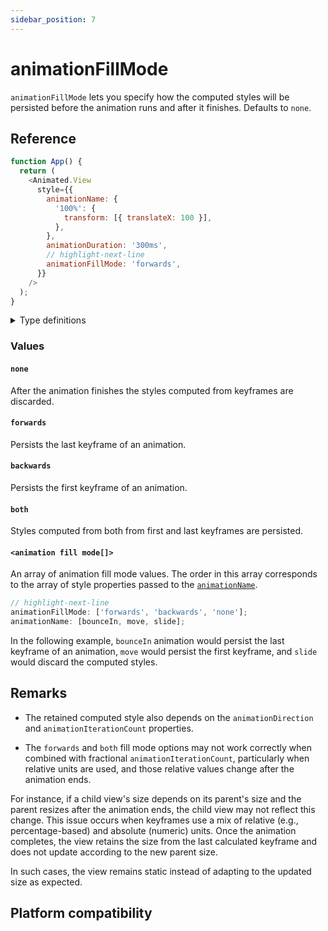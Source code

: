 ```yaml
---
sidebar_position: 7
---
```


# animationFillMode

`animationFillMode` lets you specify how the computed styles will be persisted before the animation runs and after it finishes. Defaults to `none`.


<InteractiveExample
  src={AnimationFillModeBasicSrc}
  component={AnimationFillModeBasic}
/>

## Reference

```javascript
function App() {
  return (
    <Animated.View
      style={{
        animationName: {
          '100%': {
            transform: [{ translateX: 100 }],
          },
        },
        animationDuration: '300ms',
        // highlight-next-line
        animationFillMode: 'forwards',
      }}
    />
  );
}
```

<details>
<summary>Type definitions</summary>

```typescript
type CSSAnimationFillMode = 'none' | 'forwards' | 'backwards' | 'both';

animationFillMode: CSSAnimationFillMode | CSSAnimationFillMode[];
```

</details>

### Values

#### `none`

After the animation finishes the styles computed from keyframes are discarded.

#### `forwards`

Persists the last keyframe of an animation.

#### `backwards`

Persists the first keyframe of an animation.

#### `both`

Styles computed from both from first and last keyframes are persisted.

#### `<animation fill mode[]>`

An array of animation fill mode values. The order in this array corresponds to the array of style properties passed to the [`animationName`](/docs/next/css-animations/animation-name).

```javascript
// highlight-next-line
animationFillMode: ['forwards', 'backwards', 'none'];
animationName: [bounceIn, move, slide];
```

In the following example, `bounceIn` animation would persist the last keyframe of an animation, `move` would persist the first keyframe, and `slide` would discard the computed styles.

## Remarks

- The retained computed style also depends on the `animationDirection` and `animationIterationCount` properties.

- The `forwards` and `both` fill mode options may not work correctly when combined with fractional `animationIterationCount`, particularly when relative units are used, and those relative values change after the animation ends.

<Indent>

For instance, if a child view's size depends on its parent's size and the parent resizes after the animation ends, the child view may not reflect this change. This issue occurs when keyframes use a mix of relative (e.g., percentage-based) and absolute (numeric) units. Once the animation completes, the view retains the size from the last calculated keyframe and does not update according to the new parent size.

In such cases, the view remains static instead of adapting to the updated size as expected.

</Indent>

## Platform compatibility

<PlatformCompatibility android ios web />
